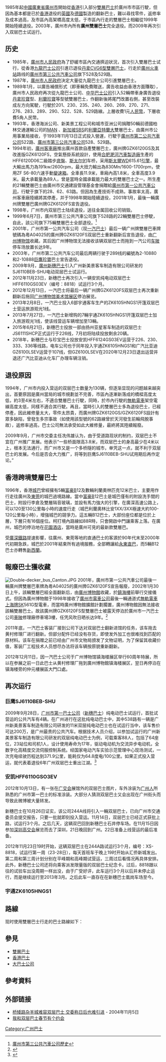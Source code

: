 {{NoteTA
|G1=Transport
}}
{{更新|time=2018-02-24T04:12:53+00:00}}
1985年起[[中華人民共和國|中國]][[廣東省|廣東省]][[廣州市|廣州市]]開始從[[香港|香港]]引入部分[[雙層巴士|雙層巴士]]於廣州市市區行駛，但因為基本都是已於[[香港|香港]]退役的[[英國|英國]]及[[德國|德國]]製造的翻新巴士，難以尋找零件，返修率及成本過高，及市區內高架橋高度太低，于市區內行走的雙層巴士相繼從1999年開始陸續退役。2003年，廣州市內所有'''廣州雙層巴士'''完全退役。而2009年再次引入双层巴士试运行。

== 历史 ==
*1985年，[[廣州市人民政府|廣州市人民政府]]為了舒緩市區內交通擠迫狀況，首次引入雙層巴士试行，從香港[[九龍巴士|九龍巴士公司]]引進已退役[[丹拿CVG6巴士|丹拿CVG6型雙層巴士]]，行走於[[廣州火車站|廣州火車站]]路线的[[廣州市第三公共汽車公司|廣州市第三公共汽車公司]]旗下528及529路。
*1987年，[[廣州市人民政府|廣州市人民政府]]決定大量從九龍巴士公司引進雙層巴士。
*1989年1月，以廣告補償形式（即車輛免費贈送，廣告收益由香港方面賺取），廣州市人民政府再次從九龍巴士公司、[[中華汽車有限公司|中华巴士公司]]引入52輛帶車身廣告退役[[丹拿珍寶|丹拿珍寶]]型、[[利蘭珍寶|利蘭珍寶]]等型號雙層巴士，作翻新後將尾門改置右側，甚至改裝成左方向駕駛，行駛於201、230、235、240、260、269、270、271、276、283、289、290、522、528、529路線。上層收費1元[[人民幣|人民幣]]，下層收費5角人民幣。
*1993年，香港海派公司、新美景工程公司和城市亚洲公司捐贈50輛前德國柏林交通運輸公司的[[MAN股份公司|MAN]] {{link-de|猛獅SD200|MAN SD 200|SD200}}、[[新加坡|新加坡]]SBS的[[利蘭亞特蘭大|利蘭亞特蘭大]]雙層巴士，由廣州市公用事業局接收，于1993年11月13日正式投入營運，行駛于[[广州市第二巴士|廣州市第二公共汽車公司]]522路、[[廣州市第三公共汽車公司|廣州市第三公共汽車公司]]528、529路。
*1994年初，[[廣州客車廠|廣州客車廠]]推出廣州首款自產雙層巴士，廣州牌GZK6120GS及其改進版GZK6120FS，空氣懸掛系統設計，使用[[合肥|合肥]][[安凯汽车|淝河汽車製造廠]]生產的HFF6120D06二級踏步[[底盤|底盤]]、[[斯太尔91|斯太尔91]]车桥，采用[[斯太尔-戴姆勒-普赫|斯太爾]]WD615.61[[引擎|引擎]]，最大輸出馬力為191kw/2600rpm，最大扭力輸出為830Mn/1600-1700rpm，使用ZF S6-80六速手動[[變速箱|變速箱]]。全車長11.9米，車廂內高1.8米，全車高度3.9米。最大承載量為89人，曾是當時全國承載能力最大的雙層巴士之一。所生產的21輛雙層巴士由廣州市交通建設管理基金會捐贈給[[廣州市第一公共汽車公司|廣州市第一公共汽車公司]]，行駛于旗下的28、62、63路。但因為生產技術不成熟，事故率太高，廣州客車廠陸續將其停產，并于1998年開始陸續退役，2001年1月，最後一輛廣州牌雙層巴廣州牌GZK6120FS宣告退役。
*1998年，广州市内双层巴士陆续退役，送往金属回收公司销毁。
*1999年6月7日，廣州市第三公共汽車公司旗下528路的22輛雙層巴士停駛，自此，該公司旗下75輛雙層巴士全部退役。<ref>[http://www.bus3.cn/company/1998.php 廣州市第三公共汽車公司歷史]{{dead link|date=2018年2月 |bot=InternetArchiveBot |fix-attempted=yes }}</ref>
*2001年，广州市第一公共汽车公司（现[[广州市一汽巴士|一汽巴士]]）最后一辆广州牌雙層巴車牌號碼為粵A04025的廣州牌GZK6120FS双层巴士重新翻新后宣告退役，由[[广州博物馆|广州博物馆]]收藏。其后因广州博物馆无法接收该辆双层巴士而拖到一汽公司[[车陂|车陂]]停车场放置长达9年。
*2003年，广州市第二公共汽车公司最后两辆行驶于289线的編號為2-10880和2-10888[[巨鷹珍寶|巨鷹珍寶]]巴士宣告退役。
*2009年9月，[[廣州新穗巴士|廣州新穗巴士]]引入广州新美景客车制造有限公司研发的SJ6110BEB-SHU电动双层巴士试运行。
*2012年11月23日，新穗巴士再次引入一辆安凯纯电动双层巴士HFF6110GS03EV（编号：8818）试运行3个月。
*2012年12月13日，一汽巴士将最后一辆广州牌GZK6120FS双层巴士再次重新翻新后拖回[[广州博物馆|广州博物馆]][[仲元圖書館|美术馆展区]]停泊展览。
*2013年2月8日，一汽巴士投入6部宇通客车生产的ZK6105HNGS1开篷双层巴士营运旅游观光1线。
*2013年7月27日，一汽巴士新增购的7輛宇通ZK6105HNGS1开篷双层巴士加入旅游观光1线，使该线营运车辆增加至13輛。
*2015年6月21日，新穗巴士投放一部由扬州亚星客车制造的双层巴士JS6111SHCP正式运行于226线，7月初将陆续投放剩余20辆。
*2018年，新穗巴士与珍宝巴士投放安凯HFF6124GS03EV运营于226、230、333、336等线路，电车公司也于同年投入宇通ZK6105HNGS1和广汽比亚迪GZ6100LSEV运营于107线，但GZ6100LSEV在2020年12月23日退出运营并退还广汽比亚迪从化车厂办理车辆注销。

== 退役原因 ==
1994年，广州市内投入营运的双层巴士数量为130辆，但逐渐显现的问题越来越突出，首要原因是廣州當局的城市規劃並不完善，市區內逐漸新落成的橋樑高度太低，約3至4米左右，不適合雙層巴士行駛，同時，於市內行駛的[[廣州電車|無軌電車]]架空電線高度太低，同樣不適合其行駛。再且，當時引入的雙層巴士多為退役巴士，已經停產，因此維修量太大，零件太昂貴，而廣州牌GZK6120GS/GZK6120FS設計有眾多缺陷，曾發生多宗事故（如使用該型號的62路線曾於天河發生前輪飛脫事故），返修率過高，巴士公司無法承受如此大維修量，最終將其陸續報廢。

2009年9月，广州市交委主任冼伟雄认为，由于受道路现状的制约，双层巴士不宜在广州推广发展。他表示“一些桥面限高3.8米，而双层巴士的身高最少在4米以上，根本无法通行，而广州市又是一个多桥隧的城市，单凭这一点，就不利于双层巴士的发展。今后是否会大力推广，将等到巨鹰SJ6110BEB-SHU试用期后再作定论。”

== 香港跨境雙層巴士 ==
1996年，香港[[城巴|城巴]]曾經擁有5輛[[富豪|富豪]]B12及數輛利蘭奧林匹克12米巴士，主要用作行走往廣州及[[東莞|東莞]]的城巴過境路線。當中[[富豪|富豪]]B12巴士是城巴僅有的附設洗手間的巴士，附設行李倉及雙層隔音玻璃，並設有馬力強大的引擎，在廣深高速公路上，可以120至130公里每小時的速度行走（城巴利蘭奧林比安1XX/3XX極速大約100-120公里每小時），增強城巴的競爭力。這五輛B12巴士，大部份座位都是位於上層，下層只有16個座位。柯打境內路線如88R時，只會開啟中門讓乘客上落。在廣州，城巴的停泊地在[[花園酒店|花園酒店]]，當時是廣州可見的最新款雙層巴。

受[[廣深鐵路|廣深鐵路]]提速影響，往廣州、東莞等地的直通巴士的客源於90年代末至2000年代初期急跌，城巴於2001年結束所有過境服務，全部轉讓給[[永東直巴|永東直巴]]，而5輛B12巴士亦轉售[[新西蘭|新西蘭]]。

== 報廢巴士獲收藏 ==
[[File:Double-decker_bus_Canton.JPG|thumb]]
2001年，廣州市第一公共汽車公司最後一輛廣州牌雙層巴車牌為粵A04025的廣州牌GZK6120FS宣告報廢，2002年1月30日上午，該輛雙層巴經全面翻新后，由[[廣州博物館|廣州博物館]]收藏，於[[镇海楼_(广州)|鎮海樓]]前舉行交接儀式。但因為廣州博物館于1998年接收了[[廣州市電車公司|廣州市電車公司]]最後一輛通道式[[無軌電車|無軌電車]][[上海牌|上海牌]]SK561G型電車，而當時廣州博物館擴館計劃擱置，廣州博物館因無法接收該輛雙層巴士。故該廣州牌GZK6120FS型雙層巴士被露天停泊於廣州市一汽巴士公司[[車陂|車陂]]修理廠停車場3樓，任凭风吹日晒长达9年。<ref>{{cite news |url=http://www.ycwb.com/ePaper/ycwb/html/2011-07/21/content_1166155.htm |title=最后的双层巴士何处安家？ |work=羊城晚报 |date=2011-07-21 |accessdate=2011-09-09 |deadurl=yes |archiveurl=https://web.archive.org/web/20140502004100/http://www.ycwb.com/ePaper/ycwb/html/2011-07/21/content_1166155.htm |archivedate=2014-05-02 }}</ref>

2011年底，一汽巴士客装厂接到公司下达对双层巴士翻新进馆的任务，该车拖去黄村修理厂进行翻新。但部分配件已经没有存货，即使发外加工也很难找到匹配的原材料。该车在捐赠之前已经由广州市文物局颁发了文物证明，为了保留其收藏价值，客装厂工程技术人员想尽办法将该车辆按原貌重新翻新。 

2012年12月11日，因一汽巴士公司于广州博物馆镇海楼展区举行60周年特展，所以在参展之前一日此巴士从黄村修理厂拖到廣州博物館镇海楼展区，翌日再停泊在镇海楼旁的仲元樓展區大門口處。

== 再次运行 ==
=== 巨鹰SJ6110BEB-SHU ===
2009年9月28日，[[广州市第一巴士公司|广州市第一巴士公司]]（[[新穗巴士|新穗巴士]]）纯电动巴士试运行，首批试营运的公共汽车有4辆。在广州进行在这批纯电动巴士中，其中538路有一辆是广州新美景客车制造有限公司研发的11米双层纯电动巴士也在试运行当中，该车售价可达200万，是广州最贵的公共汽车。根据技术人员介绍，以参加试运行的广州新美景客车制造有限公司研发的双层纯电动巴士为例，可载乘客88人，包括了64座位，23站位和司机1人，设计使用寿命为17年，驱动电动机为交流异步电动机，全数字化高精度交流伺服控制系统。经国家电动汽车实验示范管理中心现场测试，一次充电续驶历程达到371.9公里，能耗仅为64.8度电/100公里。如果正式投入营运，就代表着退役6年广州双层巴士重出江湖。<ref>{{cite news|url=http://news.dayoo.com/guangzhou/200909/28/73437_10910775.htm|title=广州纯电动公交车试运营 双层巴士重出江湖|work=广州日报/金羊网/南方网|date=2009-09-28|accessdate=2011-09-09|deadurl=yes|archiveurl=https://web.archive.org/web/20120114142829/http://news.dayoo.com/guangzhou/200909/28/73437_10910775.htm|archivedate=2012-01-14}}</ref>

=== 安凯HFF6110GSO3EV ===
2012年10月13日，有一张在[[广交会|广交会]]展馆外的双层巴士图片，车外涂装为[[广州人|广州人]]所熟悉的广州市第一巴士的标准涂装。大部分人猜测双层巴士又会出现在广州街头而导致此微博被大量转发。

新穗巴士在10月26日证实，该公司244A线将引入一輛双层巴士，已向广州市交通委员会提交报告，只要一批就即刻投入营运。11月14日，双层巴士已经正式获批上路，试运行3个月。之后几天，这辆双巴回到新穗巴士石井停车场。在11月15日因参加[[深圳|深圳]][[高交会|高交会]]展览而去了深圳，21日晚回到广州。22日准备上线营运的最后准备。

2012年11月23日19时开始，这辆双层巴士在244A路试运行3个月，编号：XS-8818，试运行第一周（23-28日），每天首班车于晚上19时开始从汇侨新城发出。第二周和第三周计划分别在平峰期和高峰期试营运，三周过后看情况再具体安排。此外，新穗巴士公司还将向乘客派发限量版的双层巴士纪念卡。过后，8818跟以往的试验车出没周期一样出没，由于广受好评，此车运行3个月以后并未停止运行，而是继续运行至2013年3月。之后此车一直存在在新穗巴士凰岗车场至今。

=== 宇通ZK6105HNGS1 ===
{{Main|宇通ZK6105HNGS1}}

== 路線 ==
现时使用雙層巴士行走的巴士路線如下：
{{广州巴士路线列表|format=nodo|107|226|230|333|336|862B|观光2|观光中轴|观光西关|观光古城|观光珠江夜景|观光中轴夜景}}

== 參見 ==
* [[雙層巴士|雙層巴士]]
* [[香港巴士|香港巴士]]
* [[大巴士公司|大巴士公司]]

== 參考資料 ==
{{Reflist|25em}}

== 外部链接 ==
{{Commonscat|Double-decker buses in Guangzhou}}
* [https://web.archive.org/web/20160304111457/http://gd.news.sina.com.cn/local/2004-11-05/767863.html 桥矮路杂羊城难容双层巴士 交委称日后也难引进] - 2004年11月5日
* [https://web.archive.org/web/20140502033102/http://www.ycwb.com/ePaper/ycwb/html/2013-02/09/content_86609.htm 我和双层巴士春节有个约会]

{{广州巴士}}
[[Category:广州巴士|Category:广州巴士]]